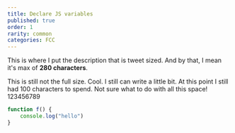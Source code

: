 ```yaml
---
title: Declare JS variables
published: true
order: 1
rarity: common
categories: FCC
---
```


This is where I put the description that is tweet sized. And by that, I mean it's max of **280 characters**.

This is still not the full size. Cool. I still can write a little bit. At this point I still had 100 characters to spend. Not sure what to do with all this space! 123456789

```js
function f() {
    console.log("hello")
}
```